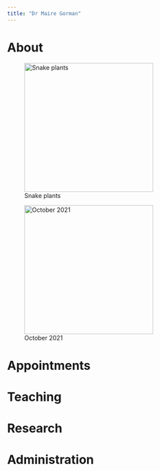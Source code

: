 ```yaml
---
title: "Dr Maire Gorman"
---
```


# About



![Snake plants](Snake_plants.jpg){width=300}


![October 2021](Llansteffan.jpg){width=300}


# Appointments

# Teaching

# Research

# Administration
